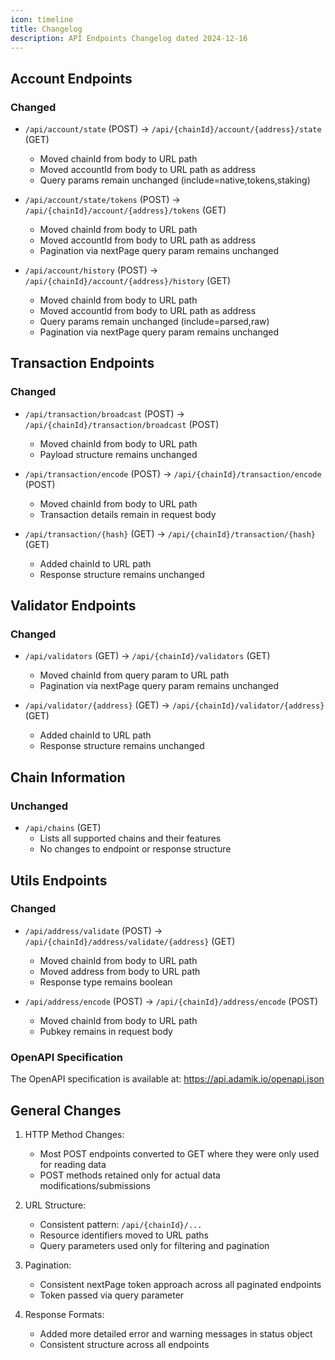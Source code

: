```yaml
---
icon: timeline
title: Changelog
description: API Endpoints Changelog dated 2024-12-16
---
```


## Account Endpoints

### Changed

- `/api/account/state` (POST) -> `/api/{chainId}/account/{address}/state` (GET)

  - Moved chainId from body to URL path
  - Moved accountId from body to URL path as address
  - Query params remain unchanged (include=native,tokens,staking)

- `/api/account/state/tokens` (POST) -> `/api/{chainId}/account/{address}/tokens` (GET)

  - Moved chainId from body to URL path
  - Moved accountId from body to URL path as address
  - Pagination via nextPage query param remains unchanged

- `/api/account/history` (POST) -> `/api/{chainId}/account/{address}/history` (GET)
  - Moved chainId from body to URL path
  - Moved accountId from body to URL path as address
  - Query params remain unchanged (include=parsed,raw)
  - Pagination via nextPage query param remains unchanged

## Transaction Endpoints

### Changed

- `/api/transaction/broadcast` (POST) -> `/api/{chainId}/transaction/broadcast` (POST)

  - Moved chainId from body to URL path
  - Payload structure remains unchanged

- `/api/transaction/encode` (POST) -> `/api/{chainId}/transaction/encode` (POST)

  - Moved chainId from body to URL path
  - Transaction details remain in request body

- `/api/transaction/{hash}` (GET) -> `/api/{chainId}/transaction/{hash}` (GET)
  - Added chainId to URL path
  - Response structure remains unchanged

## Validator Endpoints

### Changed

- `/api/validators` (GET) -> `/api/{chainId}/validators` (GET)

  - Moved chainId from query param to URL path
  - Pagination via nextPage query param remains unchanged

- `/api/validator/{address}` (GET) -> `/api/{chainId}/validator/{address}` (GET)
  - Added chainId to URL path
  - Response structure remains unchanged

## Chain Information

### Unchanged

- `/api/chains` (GET)
  - Lists all supported chains and their features
  - No changes to endpoint or response structure

## Utils Endpoints

### Changed

- `/api/address/validate` (POST) -> `/api/{chainId}/address/validate/{address}` (GET)

  - Moved chainId from body to URL path
  - Moved address from body to URL path
  - Response type remains boolean

- `/api/address/encode` (POST) -> `/api/{chainId}/address/encode` (POST)
  - Moved chainId from body to URL path
  - Pubkey remains in request body

### OpenAPI Specification

The OpenAPI specification is available at:
https://api.adamik.io/openapi.json

## General Changes

1. HTTP Method Changes:

   - Most POST endpoints converted to GET where they were only used for reading data
   - POST methods retained only for actual data modifications/submissions

2. URL Structure:

   - Consistent pattern: `/api/{chainId}/...`
   - Resource identifiers moved to URL paths
   - Query parameters used only for filtering and pagination

3. Pagination:

   - Consistent nextPage token approach across all paginated endpoints
   - Token passed via query parameter

4. Response Formats:
   - Added more detailed error and warning messages in status object
   - Consistent structure across all endpoints
